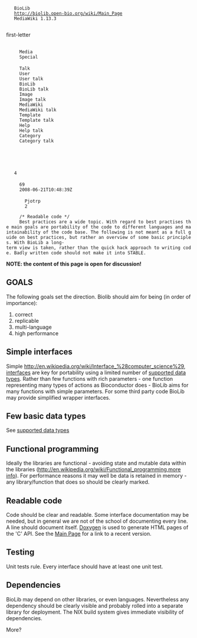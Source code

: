 <mediawiki xmlns="http://www.mediawiki.org/xml/export-0.3/" xmlns:xsi="http://www.w3.org/2001/XMLSchema-instance" xsi:schemaLocation="http://www.mediawiki.org/xml/export-0.3/ http://www.mediawiki.org/xml/export-0.3.xsd" version="0.3" xml:lang="en">
  <siteinfo>
    <sitename>BioLib</sitename>
    <base>http://biolib.open-bio.org/wiki/Main_Page</base>
    <generator>MediaWiki 1.13.3</generator>
    <case>first-letter</case>
      <namespaces>
      <namespace key="-2">Media</namespace>
      <namespace key="-1">Special</namespace>
      <namespace key="0" />
      <namespace key="1">Talk</namespace>
      <namespace key="2">User</namespace>
      <namespace key="3">User talk</namespace>
      <namespace key="4">BioLib</namespace>
      <namespace key="5">BioLib talk</namespace>
      <namespace key="6">Image</namespace>
      <namespace key="7">Image talk</namespace>
      <namespace key="8">MediaWiki</namespace>
      <namespace key="9">MediaWiki talk</namespace>
      <namespace key="10">Template</namespace>
      <namespace key="11">Template talk</namespace>
      <namespace key="12">Help</namespace>
      <namespace key="13">Help talk</namespace>
      <namespace key="14">Category</namespace>
      <namespace key="15">Category talk</namespace>
    </namespaces>
  </siteinfo>
  <page>
    <title>BioLib best practises</title>
    <id>4</id>
    <revision>
      <id>69</id>
      <timestamp>2008-06-21T10:48:39Z</timestamp>
      <contributor>
        <username>Pjotrp</username>
        <id>2</id>
      </contributor>
      <comment>/* Readable code */</comment>
      <text xml:space="preserve">Best practices are a wide topic. With regard to best practises the main goals are portability of the code to different languages and maintainability of the code base. The following is not meant as a full guide on best practices, but rather an overview of some basic principles. With BioLib a long-term view is taken, rather than the quick hack approach to writing code. Badly written code should not make it into STABLE.

'''NOTE: the content of this page is open for discussion!'''

== GOALS ==

The following goals set the direction. Biolib should aim for being (in order of importance):

# correct
# replicable
# multi-language
# high performance

== Simple interfaces ==

Simple [[http://en.wikipedia.org/wiki/Interface_%28computer_science%29, interfaces]] are key for portability using a limited number of [[supported data types]]. Rather than few functions with rich parameters - one function representing many types of actions as Bioconductor does - BioLib aims for many functions with simple parameters. For some third party code BioLib may provide simplified wrapper interfaces.

== Few basic data types ==

See [[supported data types]]

== Functional programming ==

Ideally the libraries are functional - avoiding state and mutable data within the libraries ([[http://en.wikipedia.org/wiki/Functional_programming,more info]]). For performance reasons it may well be data is retained in memory - any library/function that does so should be clearly marked.

== Readable code ==

Code should be clear and readable. Some interface documentation may be needed, but in general we are not of the school of documenting every line. A line should document itself. [http://www.doxygen.org/ Doxygen] is used to generate HTML pages of the 'C' API. See the [[Main Page]] for a link to a recent version.

== Testing ==

Unit tests rule. Every interface should have at least one unit test.

== Dependencies ==

BioLib may depend on other libraries, or even languages. Nevertheless any dependency should be clearly visible and probably rolled into a separate library for deployment. The NIX build system gives immediate visibility of dependencies.

More?</text>
    </revision>
  </page>
</mediawiki>
